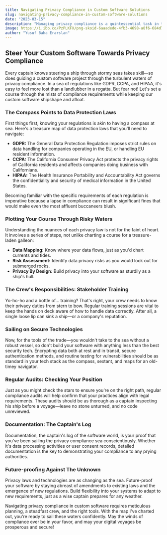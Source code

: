 ```yaml
---
title: Navigating Privacy Compliance in Custom Software Solutions
slug: navigating-privacy-compliance-in-custom-software-solutions
date: "2023-03-15"
description: "Managing privacy compliance is a quintessential task in today's digital realm, especially when it involves custom software. Dive into how to navigate these waters without sinking your project."
image: https://i.ibb.co/PzPLKFX/png-skoid-6aaadede-4fb3-4698-a8f6-684d7786b067-sktid-a48cca56-e6da-484e-a814-9c849652bcb3-skt-2023-1.png
author: "Yusuf Baha Erarslan"
---
```


## Steer Your Custom Software Towards Privacy Compliance

Every captain knows steering a ship through stormy seas takes skill—so does guiding a custom software project through the turbulent waters of privacy compliance. In a sea of regulations like GDPR, CCPA, and HIPAA, it's easy to feel more lost than a landlubber in a regatta. But fear not! Let's set a course through the mists of compliance requirements while keeping our custom software shipshape and afloat.

### The Compass Points to Data Protection Laws

First things first, knowing your regulations is akin to having a compass at sea. Here's a treasure map of data protection laws that you'll need to navigate:

- **GDPR:** The General Data Protection Regulation imposes strict rules on data handling for companies operating in the EU, or handling EU resident information. 
- **CCPA:** The California Consumer Privacy Act protects the privacy rights of California residents and affects companies doing business with Californians.
- **HIPAA:** The Health Insurance Portability and Accountability Act governs the confidentiality and security of medical information in the United States.

Becoming familiar with the specific requirements of each regulation is imperative because a lapse in compliance can result in significant fines that would make even the most affluent buccaneers blush.

### Plotting Your Course Through Risky Waters

Understanding the nuances of each privacy law is not for the faint of heart. It involves a series of steps, not unlike charting a course for a treasure-laden galleon:

- **Data Mapping:** Know where your data flows, just as you'd chart currents and tides.
- **Risk Assessment:** Identify data privacy risks as you would look out for submerged rocks.
- **Privacy By Design:** Build privacy into your software as sturdily as a ship's hull.

### The Crew's Responsibilities: Stakeholder Training

Yo-ho-ho and a bottle of... training? That's right, your crew needs to know their privacy duties from stern to bow. Regular training sessions are vital to keep the hands on deck aware of how to handle data correctly. After all, a single loose lip can sink a ship—or a company's reputation.

### Sailing on Secure Technologies

Now, for the tools of the trade—you wouldn't take to the sea without a robust vessel, so don't build your software with anything less than the best security tech. Encrypting data both at rest and in transit, secure authentication methods, and routine testing for vulnerabilities should be as standard in your tech stack as the compass, sextant, and maps for an old-timey navigator.

### Regular Audits: Checking Your Position

Just as you might check the stars to ensure you're on the right path, regular compliance audits will help confirm that your practices align with legal requirements. These audits should be as thorough as a captain inspecting his ship before a voyage—leave no stone unturned, and no code unreviewed.

### Documentation: The Captain's Log

Documentation, the captain's log of the software world, is your proof that you've been sailing the privacy compliance sea conscientiously. Whether it's data processing activities or user consent records, detailed documentation is the key to demonstrating your compliance to any prying authorities.

### Future-proofing Against The Unknown

Privacy laws and technologies are as changing as the sea. Future-proof your software by staying abreast of amendments to existing laws and the emergence of new regulations. Build flexibility into your systems to adapt to new requirements, just as a wise captain prepares for any weather.

Navigating privacy compliance in custom software requires meticulous planning, a steadfast crew, and the right tools. With the map I've charted out, you're ready to sail these waters confidently. May the winds of compliance ever be in your favor, and may your digital voyages be prosperous and secure!